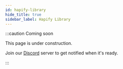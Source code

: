 ```yaml
---
id: hapify-library
hide_title: true
sidebar_label: Hapify Library
---
```



<Warning />

:::caution Coming soon

This page is under construction.

Join our [Discord](https://discord.traxion.dev/) server to get notified when
it's ready.

:::

<SourceMarkdown />

